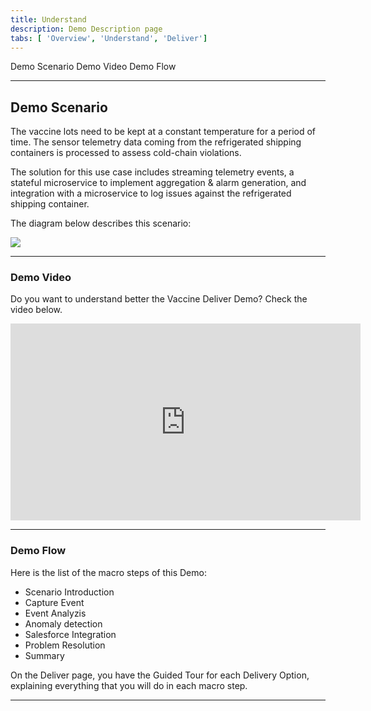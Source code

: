 ```yaml
---
title: Understand
description: Demo Description page
tabs: [ 'Overview', 'Understand', 'Deliver']
---
```



<AnchorLinks>
  <AnchorLink>Demo Scenario</AnchorLink>
  <AnchorLink>Demo Video</AnchorLink>
  <AnchorLink>Demo Flow</AnchorLink>
</AnchorLinks>

***

## Demo Scenario

The vaccine lots need to be kept at a constant temperature for a period of time. The sensor telemetry data coming from the refrigerated shipping containers is processed to assess cold-chain violations.

The solution for this use case includes streaming telemetry events, a stateful microservice to implement aggregation & alarm generation, and integration with a microservice to log issues against the refrigerated shipping container.

The diagram below describes this scenario:

![](images/scenario-1.png)

***

### Demo Video
Do you want to understand better the Vaccine Deliver Demo? Check the video below.

<iframe width="560" height="315" src="https://www.youtube.com/embed/TRzO26kawu4" frameborder="0" allow="accelerometer; autoplay; clipboard-write; encrypted-media; gyroscope; picture-in-picture" allowfullscreen></iframe>

***

### Demo Flow
Here is the list of the macro steps of this Demo:

  - Scenario Introduction
  - Capture Event
  - Event Analyzis
  - Anomaly detection
  - Salesforce Integration
  - Problem Resolution
  - Summary

On the Deliver page, you have the Guided Tour for each Delivery Option, explaining everything that you will do in each macro step.

***
